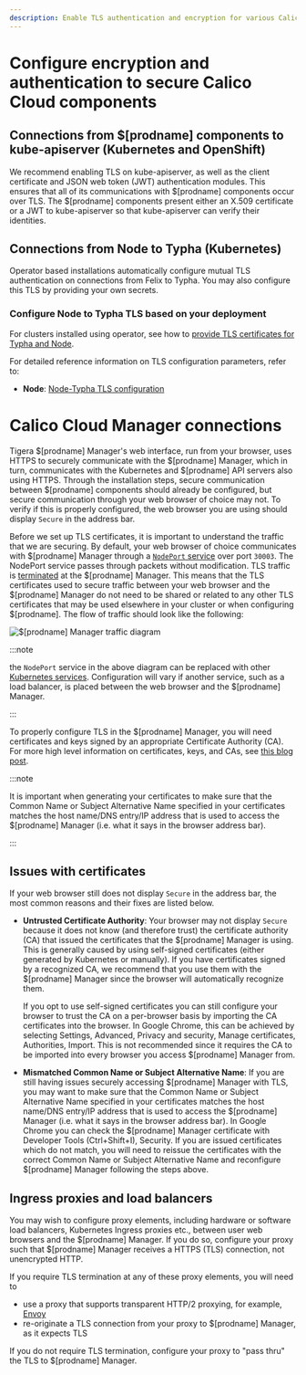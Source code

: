 ```yaml
---
description: Enable TLS authentication and encryption for various Calico Cloud components.
---
```


# Configure encryption and authentication to secure Calico Cloud components

## Connections from $[prodname] components to kube-apiserver (Kubernetes and OpenShift)

We recommend enabling TLS on kube-apiserver, as well as the client certificate and JSON web token (JWT)
authentication modules. This ensures that all of its communications with $[prodname] components occur
over TLS. The $[prodname] components present either an X.509 certificate or a JWT to kube-apiserver
so that kube-apiserver can verify their identities.

## Connections from Node to Typha (Kubernetes)

Operator based installations automatically configure mutual TLS authentication on connections from
Felix to Typha. You may also configure this TLS by providing your own secrets.

### Configure Node to Typha TLS based on your deployment

For clusters installed using operator, see how to [provide TLS certificates for Typha and Node](typha-node-tls.mdx).

For detailed reference information on TLS configuration parameters, refer to:

- **Node**: [Node-Typha TLS configuration](../../reference/component-resources/node/felix/configuration.mdx#felix-typha-tls-configuration)

<!--TODO-XREFS-CC - **Typha**: [Node-Typha TLS configuration](../../reference/component-resources/typha/configuration#felix-typha-tls-configuration)-->

# Calico Cloud Manager connections

Tigera $[prodname] Manager's web interface, run from your browser, uses HTTPS to securely communicate
with the $[prodname] Manager, which in turn, communicates with the Kubernetes and $[prodname] API
servers also using HTTPS. Through the installation steps, secure communication between
$[prodname] components should already be configured, but secure communication through your web
browser of choice may not. To verify if this is properly configured, the web browser
you are using should display `Secure` in the address bar.

Before we set up TLS certificates, it is important to understand the traffic
that we are securing. By default, your web browser of choice communicates with
$[prodname] Manager through a
[`NodePort` service](https://kubernetes.io/docs/tutorials/services/source-ip/#source-ip-for-services-with-typenodeport)
over port `30003`. The NodePort service passes through packets without modification.
TLS traffic is [terminated](https://en.wikipedia.org/wiki/TLS_termination_proxy)
at the $[prodname] Manager. This means that the TLS certificates used to secure traffic
between your web browser and the $[prodname] Manager do not need to be shared or related
to any other TLS certificates that may be used elsewhere in your cluster or when
configuring $[prodname]. The flow of traffic should look like the following:

![$[prodname] Manager traffic diagram](/img/calico-enterprise/cnx-tls-mgr-comms.svg)

:::note

the `NodePort` service in the above diagram can be replaced with other
[Kubernetes services](https://kubernetes.io/docs/concepts/services-networking/service/#publishing-services---service-types).
Configuration will vary if another service, such as a load balancer, is placed between the web
browser and the $[prodname] Manager.

:::

To properly configure TLS in the $[prodname] Manager, you will need
certificates and keys signed by an appropriate Certificate Authority (CA).
For more high level information on certificates, keys, and CAs, see
[this blog post](http://www.steves-internet-guide.com/ssl-certificates-explained/).

:::note

It is important when generating your certificates to make sure
that the Common Name or Subject Alternative Name specified in your certificates
matches the host name/DNS entry/IP address that is used to access the $[prodname] Manager
(i.e. what it says in the browser address bar).

:::

## Issues with certificates

If your web browser still does not display `Secure` in the address bar, the most
common reasons and their fixes are listed below.

- **Untrusted Certificate Authority**: Your browser may not display `Secure` because
  it does not know (and therefore trust) the certificate authority (CA) that issued
  the certificates that the $[prodname] Manager is using. This is generally caused by using
  self-signed certificates (either generated by Kubernetes or manually). If you have
  certificates signed by a recognized CA, we recommend that you use them with the $[prodname]
  Manager since the browser will automatically recognize them.

  If you opt to use self-signed certificates you can still configure your browser to
  trust the CA on a per-browser basis by importing the CA certificates into the browser.
  In Google Chrome, this can be achieved by selecting Settings, Advanced, Privacy and security,
  Manage certificates, Authorities, Import. This is not recommended since it requires the CA
  to be imported into every browser you access $[prodname] Manager from.

- **Mismatched Common Name or Subject Alternative Name**: If you are still having issues
  securely accessing $[prodname] Manager with TLS, you may want to make sure that the Common Name
  or Subject Alternative Name specified in your certificates matches the host name/DNS
  entry/IP address that is used to access the $[prodname] Manager (i.e. what it says in the browser
  address bar). In Google Chrome you can check the $[prodname] Manager certificate with Developer Tools
  (Ctrl+Shift+I), Security. If you are issued certificates which do not match,
  you will need to reissue the certificates with the correct Common Name or
  Subject Alternative Name and reconfigure $[prodname] Manager following the steps above.

## Ingress proxies and load balancers

You may wish to configure proxy elements, including hardware or software load balancers, Kubernetes Ingress
proxies etc., between user web browsers and the $[prodname] Manager. If you do so, configure your proxy
such that $[prodname] Manager receives a HTTPS (TLS) connection, not unencrypted HTTP.

If you require TLS termination at any of these proxy elements, you will need to

- use a proxy that supports transparent HTTP/2 proxying, for example, [Envoy](https://www.envoyproxy.io/)
- re-originate a TLS connection from your proxy to $[prodname] Manager, as it expects TLS

If you do not require TLS termination, configure your proxy to "pass thru" the TLS to $[prodname] Manager.
